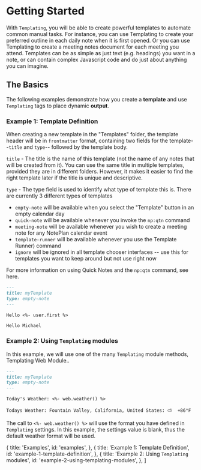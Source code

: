 
# Getting Started

<Callout
  type="info"
  description="If you haven't yet read the <a href='https://help.noteplan.co/article/136-templates' target='_blank' rel='noopener noreferrer'>Introduction to Templates</a>, please start there."
/>

With `Templating`, you will be able to create powerful templates to automate common manual tasks. For instance, you can use Templating to create your preferred outline in each daily note when it is first opened. Or you can use Templating to create a meeting notes document for each meeting you attend. Templates can be as simple as just text (e.g. headings) you want in a note, or can contain complex Javascript code and do just about anything you can imagine.

## The Basics

The following examples demonstrate how you create a **template** and use `Templating` tags to place dynamic **output**.

### Example 1: Template Definition

When creating a new template in the "Templates" folder, the template header will be in `frontmatter` format, containing two fields for the template--`title` and `type`-- followed by the template body.

`title` - The title is the name of this template (not the name of any notes that will be created from it). You can use the same title in multiple templates, provided they are in different folders. However, it makes it easier to find the right template later if the title is unique and descriptive.

`type` - The type field is used to identify what type of template this is. There are currently 3 different types of templates

- `empty-note` will be available when you select the "Template" button in an empty calendar day
- `quick-note` will be available whenever you invoke the `np:qtn` command
- `meeting-note` will be available whenever you wish to create a meeting note for any NotePlan calendar event
- `template-runner` will be available whenever you use the <Link href="/advanced-features/templating-templateRunner">Template Runner</Link>) command
- `ignore` will be ignored in all template chooser interfaces -- use this for templates you want to keep around but not use right now

For more information on using Quick Notes and the `np:qtn` command, see <Link href="/core-features/templating-quicknotes">here</Link>.

```markdown
---
title: myTemplate
type: empty-note
---

Hello <%- user.first %>
```

```text
Hello Michael
```

### Example 2: Using `Templating` modules

In this example, we will use one of the many `Templating` module methods, <Link href="/built-in-modules/templating-modules-web">Templating Web Module.</Link>.

```markdown
---
title: myTemplate
type: empty-note
---

Today's Weather: <%- web.weather() %>
```

```text
Todays Weather: Fountain Valley, California, United States: ⛅️  +86°F
```

The call to `<%- web.weather() %>` will use the format you have defined in `Templating` <Link href="/configuration/templating-settings">settings</Link>. In this example, the settings value is blank, thus the default weather format will be used.

<Callout
  type="info"
  description="Now that you know the basics, you may want to have a look at the <a href='https://noteplan.co/templates' target='_blank' rel='noopener noreferrer'>Template Gallery</a>."
/>

  {
    title: 'Examples',
    id: 'examples',
  },
  {
    title: 'Example 1: Template Definition',
    id: 'example-1-template-definition',
  },
  {
    title: 'Example 2: Using `Templating` modules',
    id: 'example-2-using-templating-modules',
  },
]
